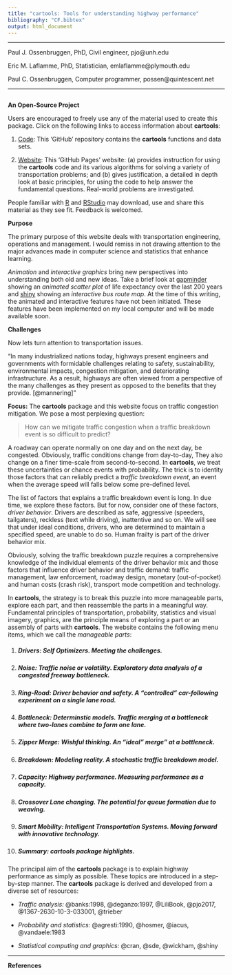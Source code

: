 ```yaml
---
title: "cartools: Tools for understanding highway performance"
bibliography: "CF.bibtex"
output: html_document
---
```


***

Paul J. Ossenbruggen, PhD, Civil engineer, pjo@unh.edu

Eric M. Laflamme, PhD, Statistician, emlaflamme@plymouth.edu

Paul C. Ossenbruggen, Computer programmer, possen@quintescent.net

***

```r
```

__An Open-Source Project__

Users are encouraged to freely use any of the material used to create this package. Click on the following links to access information about __cartools__:  

1. [Code](https://github.com/PJOssenbruggen/Basic/blob/master/vignettes/cartools.Rmd): This 'GitHub' repository contains the  __cartools__ functions  and data sets.

2. [Website](https://PJOssenbruggen.github.io/cartools/index.html): This 'GitHub Pages' website: (a)  provides instruction for using the __cartools__ code and its various algorithms for solving a variety of transportation problems; and (b) gives justification, a detailed in depth look at basic principles, for using the code to help answer the fundamental questions. Real-world problems are investigated.  


People familiar with [R](https://cran.r-project.org) and [RStudio](https://www.rstudio.com) may download, use and share this material as they see fit. Feedback is welcomed.

__Purpose__

The primary purpose of this website deals with transportation engineering, operations and management. I would remiss in not drawing attention to the major advances made in computer science and statistics that enhance learning.  

_Animation_ and _interactive graphics_ bring new perspectives into understanding both old and new ideas. Take a brief look at [gapminder](https://www.gapminder.org/tools/#$chart-type=bubbles) showing an _animated scatter plot_ of life expectancy over the last 200 years and [shiny](http://shiny.rstudio.com/gallery/bus-dashboard.html) showing an _interactive bus route map_. At the time of this writing, the animated and interactive features have not been initiated. These features have been implemented on my local computer and will be made available soon. 

__Challenges__

Now lets turn attention to transportation issues.

"In many industrialized nations today, highways present engineers and governments with formidable challenges relating to safety, sustainability, environmental impacts, congestion mitigation, and deteriorating infrastructure. As a result, highways are often viewed from a perspective of the many challenges as they present as opposed to the benefits that they provide. [@mannering]" 

__Focus:__ The __cartools__ package and this website focus on traffic congestion mitigation. We pose a most perplexing question: 

> How can we mitigate traffic congestion when a traffic breakdown event is so difficult to predict?

A roadway can operate normally on one day and on the next day, be congested. Obviously, traffic conditions change from day-to-day, They  also change on a finer time-scale from second-to-second. In __cartools__, we treat these uncertainties or chance events with probability. The trick is to identity those factors that can reliably predict a _traffic breakdown event_, an event when the average speed will falls below some pre-defined level. 

The list of factors that explains a traffic breakdown event is long. In due time, we explore these factors. But for now, consider one of these factors, _driver behavior_. Drivers are described as safe, aggressive (speeders, tailgaters), reckless (text while driving), inattentive and so on. We will see that under ideal conditions, drivers, who are determined to maintain a specified speed, are unable to do so. Human frailty is part of the driver behavior mix. 

Obviously, solving the traffic breakdown puzzle requires a comprehensive knowledge of the individual elements of the driver behavior mix and those factors that influence driver behavior and traffic demand:  traffic management, law enforcement,  roadway design,  monetary (out-of-pocket) and human costs (crash risk), transport mode competition and technology.  

In __cartools__, the strategy is to break this puzzle into more manageable parts, explore each part, and then reassemble the parts in a meaningful way. Fundamental principles of transportation, probability, statistics  and visual imagery, graphics, are the principle means of exploring a part or an assembly of parts with __cartools__. The website contains the following menu  items, which we call the _manageable parts_:

1. ##### __Drivers:__  _Self Optimizers_. Meeting the challenges.

2. ##### __Noise:__  _Traffic noise or  volatility_. Exploratory data analysis of a congested freeway bottleneck.

3. ##### __Ring-Road:__ _Driver behavior and safety_. A "controlled" car-following experiment on a single lane road.

4. #####  __Bottleneck:__ _Determinstic models_. Traffic merging at a bottleneck where two-lanes  combine to form one lane.

5. #####  __Zipper Merge:__ _Wishful thinking_. An "ideal" merge" at a bottleneck.

6. #####  __Breakdown:__ _Modeling reality_. A stochastic traffic breakdown model.

7. #####  __Capacity:__ _Highway performance_. Measuring performance as a capacity.

8. #####  __Crossover__ _Lane changing_. The potential for queue formation due to weaving.

9. ##### __Smart Mobility:__ _Intelligent Transportation Systems._ Moving forward with innovative technology.

10. ##### __Summary:__  __cartools__ package highlights.


The principal aim of the __cartools__ package is to explain highway performance as simply as possible. These topics are introduced in a  step-by-step manner.  The  __cartools__ package is derived and developed from a diverse set of resources:

* _Traffic analysis:_ @banks:1998, @deganzo:1997, @LiliBook, @pjo2017, @1367-2630-10-3-033001, @trieber

* _Probability and statistics:_ @agresti:1990, @hosmer, @iacus, @vandaele:1983

* _Statistical computing and graphics:_ @cran, @sde,  @wickham, @shiny



*** 
__References__





